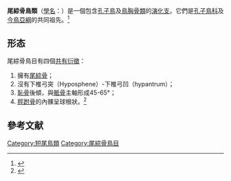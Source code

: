 {{Automatic Taxobox
| fossil_range = {{Fossil range|131|0}}
| image = Confuchisornis sanctus.JPG
| image_caption = [[聖賢孔子鳥|聖賢孔子鳥]] ''Confuchisornis sanctus''
| taxon =Pygostylia
| authority = [[Luis_Chiappe|Chiappe]], 1997
| subdivision_ranks = 演化支
| subdivision =
*{{绝灭}}[[巾帼鸟科|巾帼鸟科]] Jinguofortisidae<ref name=wangetal2016>Wang M., Wang X., Wang Y., and Zhou Z. (2016). A new basal bird from China with implications for morphological diversity in early birds. ''Scientific Reports, '''6''': 19700. {{doi|10.1038/srep19700}}.</ref>
*{{绝灭}}[[中鸟属|中鸟属]] ''Zhongornis''?
*{{绝灭}}[[孔子鳥目|孔子鳥目]] Confuciusornithiformes
*[[鳥胸骨類|鳥胸骨類]] Ornithothoraces
}}
'''尾綜骨鳥類'''（[[學名|學名]]：{{lang|la|Pygostylia}}）是一個包含[[孔子鳥|孔子鳥]]及[[鳥胸骨類|鳥胸骨類]]的[[演化支|演化支]]。它們是[[孔子鳥科|孔子鳥科]]及[[今鳥亞綱|今鳥亞綱]]的共同祖先。<ref name="Chiappe1997">{{cite journal|last=Chiappe|first=L.|year=1997|title=The Chinese early bird ''Confuciusornis'' and the paraphyletic status of Sauriurae|journal=Journal of Vertebrate Paleontology|volume=17|series=3|issue=37A}}</ref>
==形态==
尾綜骨鳥目有四個[[共有衍徵|共有衍徵]]：
# 擁有[[尾綜骨|尾綜骨]]；
# 沒有下椎弓突（Hyposphene）-下椎弓凹（hypantrum）；
# [[恥骨|恥骨]]後傾，與[[骶骨|骶骨]]主軸形成45-65°；
# [[脛跗骨|脛跗骨]]的內髁呈球根狀。<ref name="Chiappe2001">{{cite book|last1=Chiappe|first1=Luis|editor1-first=Luis|editor1-last=Chiappe|editor2-last=Witmer,|title=Basal bird phylogeny in ''Mesozoic Birds: above the heads of dinosaurs|year=2001|publisher=University of California Press}}</ref>

==參考文献==
{{reflist}}
{{近鳥型恐龍|A.}}
{{Taxonbar|from=Q135800}}

[[Category:短尾鳥類|Category:短尾鳥類]]
[[Category:尾綜骨鳥目|Category:尾綜骨鳥目]]